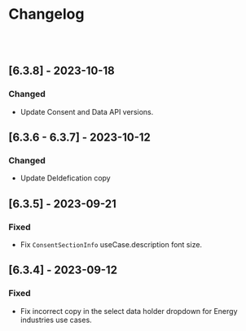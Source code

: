 
<Meta title="Changelog" />

# Changelog

<br />
<br />

## [6.3.8] - 2023-10-18

### Changed

- Update Consent and Data API versions.

## [6.3.6 - 6.3.7] - 2023-10-12

### Changed

- Update DeIdefication copy

## [6.3.5] - 2023-09-21

### Fixed

- Fix `ConsentSectionInfo` useCase.description font size.

## [6.3.4] - 2023-09-12

### Fixed

- Fix incorrect copy in the select data holder dropdown for Energy industries use cases.
